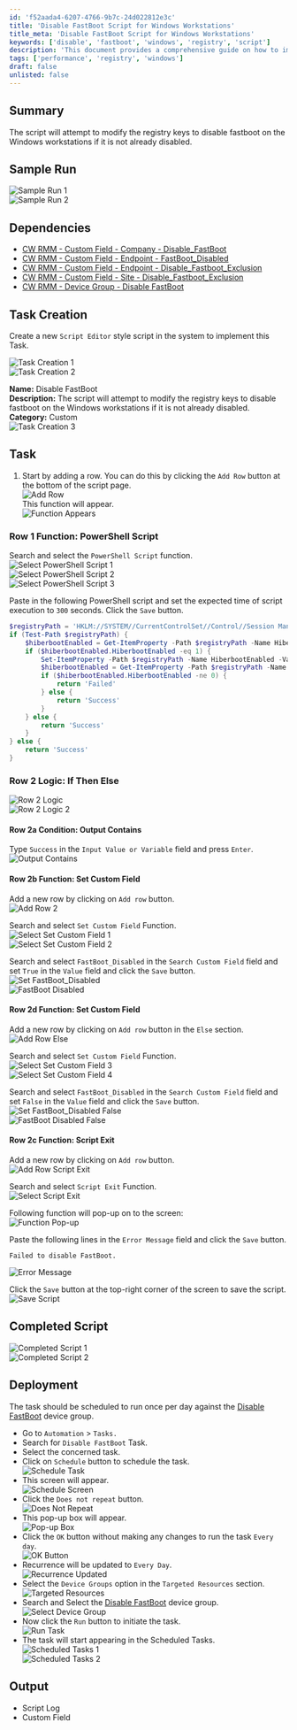 ```yaml
---
id: 'f52aada4-6207-4766-9b7c-24d022812e3c'
title: 'Disable FastBoot Script for Windows Workstations'
title_meta: 'Disable FastBoot Script for Windows Workstations'
keywords: ['disable', 'fastboot', 'windows', 'registry', 'script']
description: 'This document provides a comprehensive guide on how to implement a script that modifies registry keys to disable fastboot on Windows workstations, ensuring optimal system performance. The guide includes sample runs, dependencies, task creation steps, and deployment instructions.'
tags: ['performance', 'registry', 'windows']
draft: false
unlisted: false
---
```

## Summary

The script will attempt to modify the registry keys to disable fastboot on the Windows workstations if it is not already disabled.

## Sample Run

![Sample Run 1](../../../static/img/Disable-FastBoot/image_14.png)  
![Sample Run 2](../../../static/img/Disable-FastBoot/image_15.png)  

## Dependencies

- [CW RMM - Custom Field - Company - Disable_FastBoot](https://proval.itglue.com/DOC-5078775-16020399) 
- [CW RMM - Custom Field - Endpoint - FastBoot_Disabled](https://proval.itglue.com/DOC-5078775-16020673) 
- [CW RMM - Custom Field - Endpoint - Disable_Fastboot_Exclusion](https://proval.itglue.com/DOC-5078775-16020404) 
- [CW RMM - Custom Field - Site - Disable_Fastboot_Exclusion](https://proval.itglue.com/DOC-5078775-16020405) 
- [CW RMM - Device Group - Disable FastBoot](https://proval.itglue.com/DOC-5078775-16020416) 

## Task Creation

Create a new `Script Editor` style script in the system to implement this Task.

![Task Creation 1](../../../static/img/Disable-FastBoot/image_16.png)  
![Task Creation 2](../../../static/img/Disable-FastBoot/image_17.png)  

**Name:** Disable FastBoot  
**Description:** The script will attempt to modify the registry keys to disable fastboot on the Windows workstations if it is not already disabled.  
**Category:** Custom  
![Task Creation 3](../../../static/img/Disable-FastBoot/image_18.png)  

## Task

1. Start by adding a row. You can do this by clicking the `Add Row` button at the bottom of the script page.  
   ![Add Row](../../../static/img/Disable-FastBoot/image_19.png)  
   This function will appear.  
   ![Function Appears](../../../static/img/Disable-FastBoot/image_20.png)  

### Row 1 Function: PowerShell Script

Search and select the `PowerShell Script` function.  
![Select PowerShell Script 1](../../../static/img/Disable-FastBoot/image_21.png)  
![Select PowerShell Script 2](../../../static/img/Disable-FastBoot/image_22.png)  
![Select PowerShell Script 3](../../../static/img/Disable-FastBoot/image_23.png)  

Paste in the following PowerShell script and set the expected time of script execution to `300` seconds. Click the `Save` button.

```powershell
$registryPath = 'HKLM://SYSTEM//CurrentControlSet//Control//Session Manager//Power'
if (Test-Path $registryPath) {
    $hiberbootEnabled = Get-ItemProperty -Path $registryPath -Name HiberbootEnabled -ErrorAction SilentlyContinue
    if ($hiberbootEnabled.HiberbootEnabled -eq 1) {
        Set-ItemProperty -Path $registryPath -Name HiberbootEnabled -Value 0
        $hiberbootEnabled = Get-ItemProperty -Path $registryPath -Name HiberbootEnabled -ErrorAction SilentlyContinue
        if ($hiberbootEnabled.HiberbootEnabled -ne 0) {
            return 'Failed'
        } else {
            return 'Success'
        }
    } else {
        return 'Success'
    }
} else {
    return 'Success'
}
```

### Row 2 Logic: If Then Else

![Row 2 Logic](../../../static/img/Disable-FastBoot/image_24.png)  
![Row 2 Logic 2](../../../static/img/Disable-FastBoot/image_25.png)  

#### Row 2a Condition: Output Contains

Type `Success` in the `Input Value or Variable` field and press `Enter`.  
![Output Contains](../../../static/img/Disable-FastBoot/image_26.png)  

#### Row 2b Function: Set Custom Field

Add a new row by clicking on `Add row` button.  
![Add Row 2](../../../static/img/Disable-FastBoot/image_27.png)  

Search and select `Set Custom Field` Function.  
![Select Set Custom Field 1](../../../static/img/Disable-FastBoot/image_28.png)  
![Select Set Custom Field 2](../../../static/img/Disable-FastBoot/image_29.png)  

Search and select `FastBoot_Disabled` in the `Search Custom Field` field and set `True` in the `Value` field and click the `Save` button.  
![Set FastBoot_Disabled](../../../static/img/Disable-FastBoot/image_30.png)  
![FastBoot Disabled](../../../static/img/Disable-FastBoot/image_31.png)  

#### Row 2d Function: Set Custom Field

Add a new row by clicking on `Add row` button in the `Else` section.  
![Add Row Else](../../../static/img/Disable-FastBoot/image_32.png)  

Search and select `Set Custom Field` Function.  
![Select Set Custom Field 3](../../../static/img/Disable-FastBoot/image_28.png)  
![Select Set Custom Field 4](../../../static/img/Disable-FastBoot/image_29.png)  

Search and select `FastBoot_Disabled` in the `Search Custom Field` field and set `False` in the `Value` field and click the `Save` button.  
![Set FastBoot_Disabled False](../../../static/img/Disable-FastBoot/image_33.png)  
![FastBoot Disabled False](../../../static/img/Disable-FastBoot/image_34.png)  

#### Row 2c Function: Script Exit

Add a new row by clicking on `Add row` button.  
![Add Row Script Exit](../../../static/img/Disable-FastBoot/image_35.png)  

Search and select `Script Exit` Function.  
![Select Script Exit](../../../static/img/Disable-FastBoot/image_36.png)  

Following function will pop-up on to the screen:  
![Function Pop-up](../../../static/img/Disable-FastBoot/image_37.png)  

Paste the following lines in the `Error Message` field and click the `Save` button.  
```plaintext
Failed to disable FastBoot.
```
![Error Message](../../../static/img/Disable-FastBoot/image_38.png)  

Click the `Save` button at the top-right corner of the screen to save the script.  
![Save Script](../../../static/img/Disable-FastBoot/image_39.png)  

## Completed Script

![Completed Script 1](../../../static/img/Disable-FastBoot/image_40.png)  
![Completed Script 2](../../../static/img/Disable-FastBoot/image_41.png)  

## Deployment

The task should be scheduled to run once per day against the [Disable FastBoot](https://proval.itglue.com/DOC-5078775-16020416) device group.

- Go to `Automation` > `Tasks.`
- Search for `Disable FastBoot` Task.
- Select the concerned task.
- Click on `Schedule` button to schedule the task.  
  ![Schedule Task](../../../static/img/Disable-FastBoot/image_42.png)  
- This screen will appear.  
  ![Schedule Screen](../../../static/img/Disable-FastBoot/image_43.png)  
- Click the `Does not repeat` button.  
  ![Does Not Repeat](../../../static/img/Disable-FastBoot/image_44.png)  
- This pop-up box will appear.  
  ![Pop-up Box](../../../static/img/Disable-FastBoot/image_45.png)  
- Click the `OK` button without making any changes to run the task `Every day`.  
  ![OK Button](../../../static/img/Disable-FastBoot/image_46.png)  
- Recurrence will be updated to `Every Day`.  
  ![Recurrence Updated](../../../static/img/Disable-FastBoot/image_47.png)  
- Select the `Device Groups` option in the `Targeted Resources` section.  
  ![Targeted Resources](../../../static/img/Disable-FastBoot/image_48.png)  
- Search and Select the [Disable FastBoot](https://proval.itglue.com/DOC-5078775-16020416) device group.  
  ![Select Device Group](../../../static/img/Disable-FastBoot/image_49.png)  
- Now click the `Run` button to initiate the task.  
  ![Run Task](../../../static/img/Disable-FastBoot/image_50.png)  
- The task will start appearing in the Scheduled Tasks.  
  ![Scheduled Tasks 1](../../../static/img/Disable-FastBoot/image_51.png)  
  ![Scheduled Tasks 2](../../../static/img/Disable-FastBoot/image_52.png)  

## Output

- Script Log
- Custom Field











